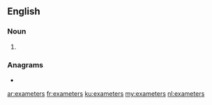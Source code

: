 ==English==

===Noun===
{{head|en|noun plural form}}

# {{plural of|exameter|lang=en}}

===Anagrams===
* {{l|en|exametres}}

[[ar:exameters]]
[[fr:exameters]]
[[ku:exameters]]
[[my:exameters]]
[[nl:exameters]]
